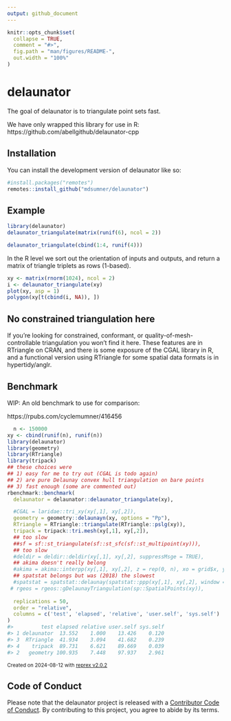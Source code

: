 ```yaml
---
output: github_document
---
```


<!-- README.md is generated from README.Rmd. Please edit that file -->

```r
knitr::opts_chunk$set(
  collapse = TRUE,
  comment = "#>",
  fig.path = "man/figures/README-",
  out.width = "100%"
)
```

# delaunator

<!-- badges: start -->
<!-- badges: end -->

The goal of delaunator is to triangulate point sets fast. 

We have only wrapped this library for use in R: 
https://github.com/abellgithub/delaunator-cpp




## Installation

You can install the development version of delaunator like so:

``` r
#install.packages("remotes")
remotes::install_github("mdsumner/delaunator")
```

## Example



```r
library(delaunator)
delaunator_triangulate(matrix(runif(6), ncol = 2))

delaunator_triangulate(cbind(1:4, runif(4)))

```


In the R level we sort out the orientation of inputs and outputs, and return a matrix of triangle triplets as rows (1-based). 

```r
xy <- matrix(rnorm(1024), ncol = 2)
i <- delaunator_triangulate(xy)
plot(xy, asp = 1)
polygon(xy[t(cbind(i, NA)), ])

```


## No constrained triangulation here

If you're looking for constrained, conformant, or quality-of-mesh-controllable triangulation you won't find it here. These features are in RTriangle on CRAN, and there is some exposure of the CGAL library in R, and a functional version using RTriangle for some spatial data formats is in hypertidy/anglr. 


## Benchmark 

WIP: An old benchmark to use for comparison: 

https://rpubs.com/cyclemumner/416456

``` r
  n <- 150000
xy <- cbind(runif(n), runif(n))
library(delaunator)
library(geometry)
library(RTriangle)
library(tripack)
## these choices were
## 1) easy for me to try out (CGAL is todo again)
## 2) are pure Delaunay convex hull triangulation on bare points
## 3) fast enough (some are commented out)
rbenchmark::benchmark(
  delaunator = delaunator::delaunator_triangulate(xy),

  #CGAL = laridae::tri_xy(xy[,1], xy[,2]),
  geometry = geometry::delaunayn(xy, options = "Pp"),
  RTriangle = RTriangle::triangulate(RTriangle::pslg(xy)),
  tripack = tripack::tri.mesh(xy[,1], xy[,2]),
  ## too slow
  ##sf = sf::st_triangulate(sf::st_sfc(sf::st_multipoint(xy))),
  ## too slow
  #deldir = deldir::deldir(xy[,1], xy[,2], suppressMsge = TRUE),
  ## akima doesn't really belong
  #akima = akima::interpp(xy[,1], xy[,2], z = rep(0, n), xo = grid$x, yo = grid$y),
  ## spatstat belongs but was (2018) the slowest
  #spatstat = spatstat::delaunay(spatstat::ppp(xy[,1], xy[,2], window = spatstat::owin(range(xy[,1]), range(xy[,2])))),
 # rgeos = rgeos::gDelaunayTriangulation(sp::SpatialPoints(xy)),
  
  replications = 50,
  order = "relative",
  columns = c('test', 'elapsed', 'relative', 'user.self', 'sys.self')
)
#>         test elapsed relative user.self sys.self
#> 1 delaunator  13.552    1.000    13.426    0.120
#> 3  RTriangle  41.934    3.094    41.682    0.239
#> 4    tripack  89.731    6.621    89.669    0.039
#> 2   geometry 100.935    7.448    97.937    2.961
```

<sup>Created on 2024-08-12 with [reprex v2.0.2](https://reprex.tidyverse.org)</sup>



## Code of Conduct
  
Please note that the delaunator project is released with a [Contributor Code of Conduct](https://contributor-covenant.org/version/2/1/CODE_OF_CONDUCT.html). By contributing to this project, you agree to abide by its terms.
